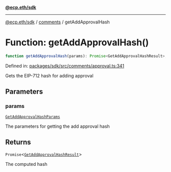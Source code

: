 [**@ecp.eth/sdk**](../../index.mdx)

***

[@ecp.eth/sdk](/sdk-reference/index.mdx) / [comments](/sdk-reference/comments/index.mdx) / getAddApprovalHash

# Function: getAddApprovalHash()

```ts
function getAddApprovalHash(params): Promise<GetAddApprovalHashResult>;
```

Defined in: [packages/sdk/src/comments/approval.ts:341](https://github.com/ecp-eth/comments-monorepo/blob/main/packages/sdk/src/comments/approval.ts#L341)

Gets the EIP-712 hash for adding approval

## Parameters

### params

[`GetAddApprovalHashParams`](/sdk-reference/comments/type-aliases/GetAddApprovalHashParams.mdx)

The parameters for getting the add approval hash

## Returns

`Promise`\<[`GetAddApprovalHashResult`](/sdk-reference/comments/type-aliases/GetAddApprovalHashResult.mdx)\>

The computed hash
